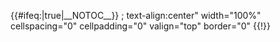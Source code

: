 {{#ifeq:{{{NOTOC|false}}}|true|__NOTOC__}}
{{{!}} style="background:{{{Background|#F8FCFF}}}; text-align:center" width="100%" cellspacing="0" cellpadding="0" valign="top" border="0" {{!}}<noinclude>
{{Documentation}}
<!-- 請將跨語言連結與分類加入 /doc 子頁面，而不是加在這裡。 -->
</noinclude>